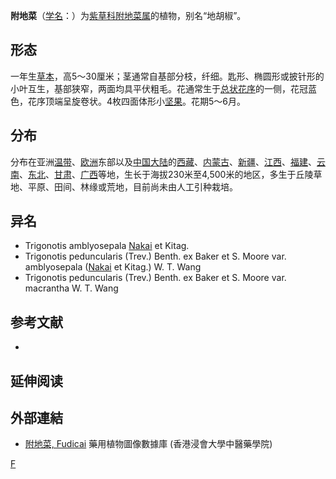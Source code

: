 {{Speciesbox 
| genus = Trigonotis
| species = peduncularis
| image = Trigonotis peduncularis 10.JPG
| authority = (Trev.) Benth. ex Baker et S. Moore
| subdivision_ranks =[[变种|变种]]
| subdivision =
* 附地菜 ''T. p.'' var. ''peduncularis''
* [[大花附地菜|大花附地菜]] ''T. p.'' var. ''macrantha''
}}

'''附地菜'''（[[学名|学名]]：{{lang|la|''Trigonotis peduncularis''}}）为[[紫草科|紫草科]][[附地菜属|附地菜属]]的植物，别名“地胡椒”。

== 形态 ==
一年生[[草本|草本]]，高5～30厘米；茎通常自基部分枝，纤细。匙形、椭圆形或披针形的小叶互生，基部狭窄，两面均具平伏粗毛。花通常生于[[总状花序|总状花序]]的一侧，花冠蓝色，花序顶端呈旋卷状。4枚四面体形小[[坚果|坚果]]。花期5～6月。

== 分布 ==
分布在亚洲[[温带|温带]]、[[欧洲|欧洲]]东部以及[[中国大陆|中国大陆]]的[[西藏|西藏]]、[[内蒙古|内蒙古]]、[[新疆|新疆]]、[[江西|江西]]、[[福建|福建]]、[[云南|云南]]、[[中国东北地区|东北]]、[[甘肃|甘肃]]、[[广西|广西]]等地，生长于海拔230米至4,500米的地区，多生于丘陵草地、平原、田间、林缘或荒地，目前尚未由人工引种栽培。

== 异名 ==
* Trigonotis amblyosepala [[中井猛之进|Nakai]] et Kitag.
* Trigonotis peduncularis (Trev.) Benth. ex Baker et S. Moore var. amblyosepala ([[中井猛之进|Nakai]] et Kitag.) W. T. Wang
* Trigonotis peduncularis (Trev.) Benth. ex Baker et S. Moore var. macrantha W. T. Wang

== 参考文献 ==
<div class="references-small">
* {{cite web| url =http://www.bioinfo.cn/db05/KmzwSpecies.php?action=view&id=2736| title =附地菜（原变种）| work =《中国高等植物数据库全库》| publisher =中国科学院微生物研究所| author =昆明植物研究所| accessdate =2009-02-23| deadurl =yes| archiveurl =https://web.archive.org/web/20160305071142/http://www.bioinfo.cn/db05/KmzwSpecies.php?action=view&id=2736| archivedate =2016-03-05}}
</div>

== 延伸阅读 ==
{{Wikisource further reading}}

==外部連結==
* [http://libproject.hkbu.edu.hk/was40/detail?lang=ch&channelid=1288&searchword=herb_id=D01210 附地菜, Fudicai] {{Wayback|url=http://libproject.hkbu.edu.hk/was40/detail?lang=ch&channelid=1288&searchword=herb_id=D01210 |date=20160304101033 }} 藥用植物圖像數據庫 (香港浸會大學中醫藥學院) {{zh-hant}}{{en}}
{{Taxonbar|from=Q6148799}}

[[Category:附地菜属|F]]


{{植物小作品}}